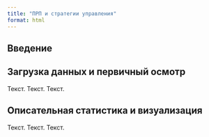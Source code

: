 ```yaml
---
title: "ПРП и стратегии управления"
format: html
---
```


## Введение

## Загрузка данных и первичный осмотр

Текст. Текст. Текст.

## Описательная статистика и визуализация

Текст. Текст. Текст.
